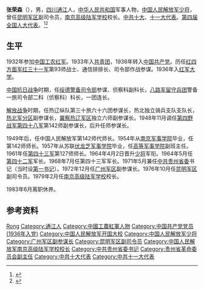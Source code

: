 '''张荣森'''（{{bd|1917年|1月|1984年|5月11日}}），男，[[四川|四川]][[通江|通江]]人，[[中华人民共和国|中华人民共和国]]军事人物，[[中国人民解放军少将|中国人民解放军少将]]，曾任[[昆明军区|昆明军区]]副司令员，[[南京高级陆军学校|南京高级陆军学校]]校长。[[中共十大代表|中共十大]]、[[中共十一大代表|十一大代表]]。[[第四届全国人大代表|第四届全国人大代表]]。<ref>{{Cite book|title=中国抗日战争人物大词典|author=刘景泉主编; 沈久泉, 王凯捷, 李卓副主编|publisher=天津大学出版社|year=1999|isbn=|location=|pages=}}</ref><ref>{{Cite book|title=中华军事人物大辞典|author=吴如蒿著; 陈策才, 张光彩, 赵功德等副主编|publisher=新华出版社|year=1989|isbn=|location=北京|pages=}}</ref>

== 生平 ==
1932年参加[[中国工农红军|中国工农红军]]。1933年入[[中國共產主義青年團|共青团]]，1936年转入[[中国共产党|中国共产党]]。历任[[红四方面军|红四方面军]][[红三十一军|红三十一军]]第93师战士、通信排排长、司令部作战参谋。1936年入[[红军大学|红军大学]]。

[[中国抗日战争|中国抗日战争]]时期，任[[绥德警备司令部|绥德警备司令部]]参谋、侦察科副科长，[[八路军留守兵团|八路军留守兵团]]警备一旅司令部二科（侦察科）科长，一团连长。

[[解放战争|解放战争]]时期，任热辽纵队第三十旅六十六团参谋长，热北独立骑兵支队支队长，[[冀察热辽|热北军分区]]副参谋长，[[冀察热辽军区|冀察热辽军区]]独立六师副参谋长。1948年11月调任[[第四野战军|第四野战军]][[中国人民解放军第四十八军|第四十八军]]第142师副参谋长，后升任师参谋长。

1949年后，任中国人民解放军第142师代师长。1954年从[[南京军事学院|南京军事学院]]毕业，任第142师师长。1957年从苏联[[伏龙芝军事学院|伏龙芝军事学院]]毕业，任[[高等军事学院|高等军事学院]]副班主任。1961年任[[中国人民解放军第四十三军|第四十三军]]第127师师长。1964年4月2日晋升[[少将|少将]]军衔。1964年5月任[[中国人民解放军第四十二军|第四十二军]]军长。1968年7月任第四十三军军长。1971年5月兼任[[中共贵州省委|中共贵州省委]]书记（当时设[[第一书记|第一书记]]）。1972年12月任[[广州军区|广州军区]]副参谋长。1976年10月任[[昆明军区|昆明军区]]副司令员。1979年2月任[[南京高级陆军学校|南京高级陆军学校]]校长。

1983年6月离职休养。

== 参考资料 ==
{{reflist}}

{{Authority control}}
{{DEFAULTSORT:Zhang张}}
[[Category:张姓|Rong]]
[[Category:通江人|Category:通江人]]
[[Category:中國工農紅軍人物|Category:中國工農紅軍人物]]
[[Category:中国共产党党员_(1936年入党)|Category:中国共产党党员 (1936年入党)]]
[[Category:中国人民解放军开国大校|Category:中国人民解放军开国大校]]
[[Category:中国人民解放军少将|Category:中国人民解放军少将]]
[[Category:广州军区副参谋长|Category:广州军区副参谋长]]
[[Category:昆明军区副司令员|Category:昆明军区副司令员]]
[[Category:中国人民解放军南京高级陆军学校校长|Category:中国人民解放军南京高级陆军学校校长]]
[[Category:中共贵州省委书记|Category:中共贵州省委书记]]
[[Category:贵州省革命委员会副主任|Category:贵州省革命委员会副主任]]
[[Category:中共十大代表|Category:中共十大代表]]
[[Category:中共十一大代表|Category:中共十一大代表]]

{{中国人物小作品}}
